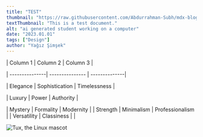 ```yaml
---
title: "TEST"
thumbnail: "https://raw.githubusercontent.com/Abdurrahman-Subh/mdx-blog/main/images/student1.png"
textThumbnail: "This is a test document."
alt: "ai generated student working on a computer"
date: "2023.01.01"
tags: ["Design"]
author: "Yağız Şimşek"
---
```


| Column 1       | Column 2        | Column 3      |

| ---------------| --------------- | --------------|

| Elegance       | Sophistication  | Timelessness  |

| Luxury         | Power           | Authority     |

| Mystery        | Formality       | Modernity     |
| Strength       | Minimalism      | Professionalism |
| Versatility    | Classiness      |               |

![Tux, the Linux mascot](https://raw.githubusercontent.com/Abdurrahman-Subh/mdx-blog/main/images/student1.png)